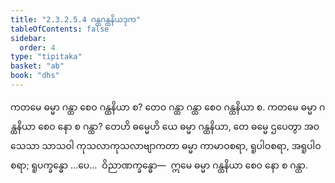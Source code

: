 ```yaml
---
title: "2.3.2.5.4 ဂန္ထဂန္ထနိယဒုက"
tableOfContents: false
sidebar:
  order: 4
type: "tipitaka"
basket: "ab"
book: "dhs"
---
```



<DynamicBreadcrumb />

<Division number="1150" book="dhs">

<Paragraph number="1844" book="dhs">
ကတမေ ဓမ္မာ ဂန္ထာ စေဝ ဂန္ထနိယာ စ? တေဝ ဂန္ထာ ဂန္ထာ စေဝ ဂန္ထနိယာ စ.
</Paragraph>

</Division>
<Division number="1151" book="dhs">

<Paragraph number="1845" book="dhs">
ကတမေ ဓမ္မာ ဂန္ထနိယာ စေဝ နော စ ဂန္ထာ? တေဟိ ဓမ္မေဟိ ယေ ဓမ္မာ ဂန္ထနိယာ, တေ ဓမ္မေ ဌပေတွာ အဝသေသာ သာသဝါ ကုသလာကုသလာဗျာကတာ ဓမ္မာ ကာမာဝစရာ, ရူပါဝစရာ, အရူပါဝစရာ; ရူပက္ခန္ဓော …ပေ…  ဝိညာဏက္ခန္ဓော—  ဣမေ ဓမ္မာ ဂန္ထနိယာ စေဝ နော စ ဂန္ထာ.
</Paragraph>
</Division>